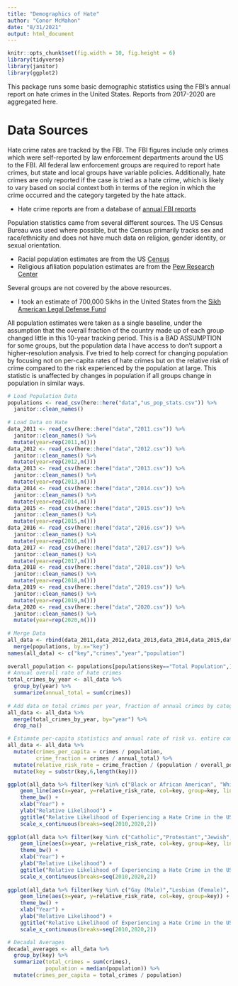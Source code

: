 ```yaml
---
title: "Demographics of Hate"
author: "Conor McMahon"
date: "8/31/2021"
output: html_document
---
```


```r
knitr::opts_chunk$set(fig.width = 10, fig.height = 6)
library(tidyverse)
library(janitor)
library(ggplot2)

```


This package runs some basic demographic statistics using the FBI's annual report on hate crimes in the United States. Reports from 2017-2020 are aggregated here. 

# Data Sources

Hate crime rates are tracked by the FBI. The FBI figures include only crimes which were self-reported by law enforcement departments around the US to the FBI. All federal law enforcement groups are required to report hate crimes, but state and local groups have variable policies. Additionally, hate crimes are only reported if the case is tried as a hate crime, which is likely to vary based on social context both in terms of the region in which the crime occurred and the category targeted by the hate attack. 

- Hate crime reports are from a database of [annual FBI reports](https://crime-data-explorer.fr.cloud.gov/pages/home)

Population statistics came from several different sources. The US Census Bureau was used where possible, but the Census primarily tracks sex and race/ethnicity and does not have much data on religion, gender identity, or sexual orientation. 

- Racial population estimates are from the US [Census](https://www.census.gov/quickfacts/fact/table/US/PST045219)
- Religious afiliation population estimates are from the [Pew Research Center](https://www.pewforum.org/religious-landscape-study)

Several groups are not covered by the above resources. 

- I took an estimate of 700,000 Sikhs in the United States from the [Sikh American Legal Defense Fund](http://saldef.org/archive/learn-about-sikhs/#.WaR7qyiGOM9)

All population estimates were taken as a single baseline, under the assumption that the overall fraction of the country made up of each group changed little in this 10-year tracking period. This is a BAD ASSUMPTION for some groups, but the population data I have access to don't support a higher-resolution analysis. I've tried to help correct for changing population by focusing not on per-capita rates of hate crimes but on the relative risk of crime compared to the risk experienced by the population at large. This statistic is unaffected by changes in population if all groups change in population in similar ways. 



``` r

# Load Population Data
populations <- read_csv(here::here("data","us_pop_stats.csv")) %>%
  janitor::clean_names()
  
# Load Data on Hate
data_2011 <- read_csv(here::here("data","2011.csv")) %>%
  janitor::clean_names() %>%
  mutate(year=rep(2011,n()))
data_2012 <- read_csv(here::here("data","2012.csv")) %>%
  janitor::clean_names() %>%
  mutate(year=rep(2012,n()))
data_2013 <- read_csv(here::here("data","2013.csv")) %>%
  janitor::clean_names() %>%
  mutate(year=rep(2013,n()))
data_2014 <- read_csv(here::here("data","2014.csv")) %>%
  janitor::clean_names() %>%
  mutate(year=rep(2014,n()))
data_2015 <- read_csv(here::here("data","2015.csv")) %>%
  janitor::clean_names() %>%
  mutate(year=rep(2015,n()))
data_2016 <- read_csv(here::here("data","2016.csv")) %>%
  janitor::clean_names() %>%
  mutate(year=rep(2016,n()))
data_2017 <- read_csv(here::here("data","2017.csv")) %>%
  janitor::clean_names() %>%
  mutate(year=rep(2017,n()))
data_2018 <- read_csv(here::here("data","2018.csv")) %>%
  janitor::clean_names() %>%
  mutate(year=rep(2018,n()))
data_2019 <- read_csv(here::here("data","2019.csv")) %>%
  janitor::clean_names() %>%
  mutate(year=rep(2019,n()))
data_2020 <- read_csv(here::here("data","2020.csv")) %>%
  janitor::clean_names() %>%
  mutate(year=rep(2020,n()))
  
# Merge Data
all_data <- rbind(data_2011,data_2012,data_2013,data_2014,data_2015,data_2016,data_2017,data_2018,data_2019,data_2020) %>%
  merge(populations, by.x="key")
names(all_data) <- c("key","crimes","year","population")
  
overall_population <- populations[populations$key=="Total Population",]$population
# Annual overall rate of hate crimes
total_crimes_by_year <- all_data %>% 
  group_by(year) %>%
  summarize(annual_total = sum(crimes))
  
# Add data on total crimes per year, fraction of annual crimes by category, etc.
all_data <- all_data %>%
  merge(total_crimes_by_year, by="year") %>%
  drop_na()

# Estimate per-capita statistics and annual rate of risk vs. entire country
all_data <- all_data %>%
  mutate(crimes_per_capita = crimes / population,
         crime_fraction = crimes / annual_total) %>%
  mutate(relative_risk_rate = crime_fraction / (population / overall_population)) %>%
  mutate(key = substr(key,6,length(key)))

ggplot(all_data %>% filter(key %in% c("Black or African American", "White", "Asian", "American Indian or Alaska Native", "Hispanic or Latino", "Jewish", "Arab"))) +
    geom_line(aes(x=year, y=relative_risk_rate, col=key, group=key, linetype=key)) + 
    theme_bw() + 
    xlab("Year") + 
    ylab("Relative Likelihood") + 
    ggtitle("Relative Likelihood of Experiencing a Hate Crime in the US, by Race or Ethnicity") + 
    scale_x_continuous(breaks=seq(2010,2020,2))
    
ggplot(all_data %>% filter(key %in% c("Catholic","Protestant","Jewish","Islamic (Muslim)","Hindu","Sikh","Mormon","Atheism/Agnosticism","Buddhist","Eastern Orthodox (Russian, Greek, Other)"))) +
    geom_line(aes(x=year, y=relative_risk_rate, col=key, group=key, linetype=key)) + 
    theme_bw() + 
    xlab("Year") + 
    ylab("Relative Likelihood") + 
    ggtitle("Relative Likelihood of Experiencing a Hate Crime in the US, By Religion") + 
    scale_x_continuous(breaks=seq(2010,2020,2))
    
ggplot(all_data %>% filter(key %in% c("Gay (Male)","Lesbian (Female)", "Transgender"))) +
    geom_line(aes(x=year, y=relative_risk_rate, col=key, group=key)) + 
    theme_bw() + 
    xlab("Year") + 
    ylab("Relative Likelihood") + 
    ggtitle("Relative Likelihood of Experiencing a Hate Crime in the US, by Sexual Orientation / Gender Identity") + 
    scale_x_continuous(breaks=seq(2010,2020,2))

# Decadal Averages
decadal_averages <- all_data %>%
  group_by(key) %>%
  summarize(total_crimes = sum(crimes),
            population = median(population)) %>%
  mutate(crimes_per_capita = total_crimes / population)


```